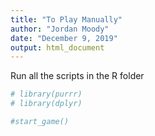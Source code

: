 ```yaml
---
title: "To Play Manually"
author: "Jordan Moody"
date: "December 9, 2019"
output: html_document
---
```


Run all the scripts in the R folder

```r
# library(purrr)
# library(dplyr)
```


```r
#start_game()
```

